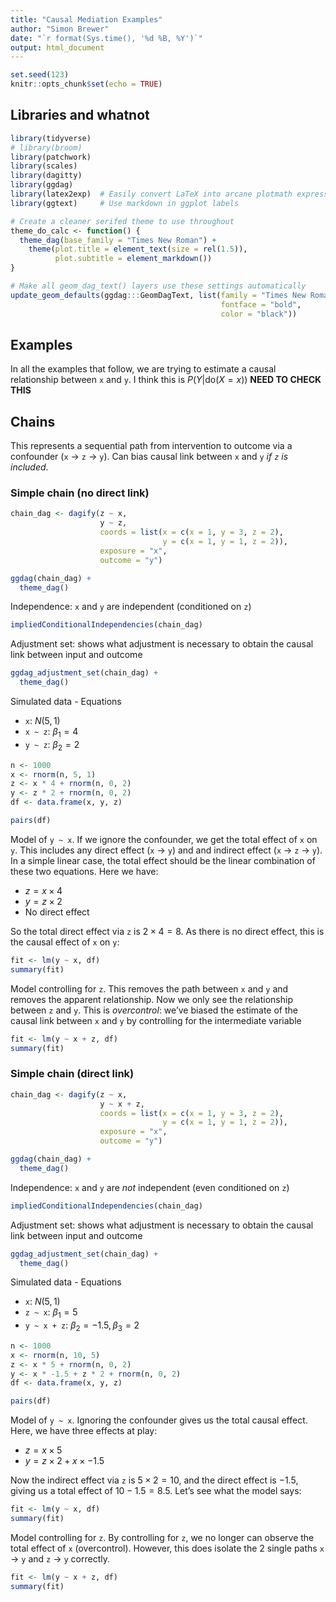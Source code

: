 ```yaml
---
title: "Causal Mediation Examples"
author: "Simon Brewer"
date: "`r format(Sys.time(), '%d %B, %Y')`"
output: html_document
---
```


```r
set.seed(123)
knitr::opts_chunk$set(echo = TRUE)
```

## Libraries and whatnot

```r
library(tidyverse)
# library(broom)
library(patchwork)
library(scales)
library(dagitty)
library(ggdag)
library(latex2exp)  # Easily convert LaTeX into arcane plotmath expressions
library(ggtext)     # Use markdown in ggplot labels

# Create a cleaner serifed theme to use throughout
theme_do_calc <- function() {
  theme_dag(base_family = "Times New Roman") +
    theme(plot.title = element_text(size = rel(1.5)),
          plot.subtitle = element_markdown())
}

# Make all geom_dag_text() layers use these settings automatically
update_geom_defaults(ggdag:::GeomDagText, list(family = "Times New Roman", 
                                               fontface = "bold",
                                               color = "black"))
```

## Examples

In all the examples that follow, we are trying to estimate a causal relationship between `x` and `y`. I think this is $P(Y| \mbox{do}(X=x))$ **NEED TO CHECK THIS**

## Chains

This represents a sequential path from intervention to outcome via a confounder (`x` &rarr; `z` &rarr; `y`). Can bias causal link between `x` and `y` *if `z` is included*. 

### Simple chain (no direct link)

```r
chain_dag <- dagify(z ~ x,
                    y ~ z,
                    coords = list(x = c(x = 1, y = 3, z = 2),
                                  y = c(x = 1, y = 1, z = 2)),
                    exposure = "x",
                    outcome = "y")

ggdag(chain_dag) +
  theme_dag()
```

Independence: `x` and `y` are independent (conditioned on `z`)

```r
impliedConditionalIndependencies(chain_dag)
```

Adjustment set: shows what adjustment is necessary to obtain the causal link between input and outcome

```r
ggdag_adjustment_set(chain_dag) +
  theme_dag()
```

Simulated data - Equations

- `x`: $N(5, 1)$
- `x ~ z`: $\beta_1 = 4$
- `y ~ z`: $\beta_2 = 2$

```r
n <- 1000
x <- rnorm(n, 5, 1)
z <- x * 4 + rnorm(n, 0, 2)
y <- z * 2 + rnorm(n, 0, 2)
df <- data.frame(x, y, z)
```

```r
pairs(df)
```

Model of `y ~ x`. If we ignore the confounder, we get the total effect of `x` on `y`. This includes any direct effect (`x` &rarr; `y`) and and indirect effect (`x` &rarr; `z` &rarr; `y`). In a simple linear case, the total effect should be the linear combination of these two equations. Here we have:

- $z = x \times 4$
- $y = z \times 2$
- No direct effect

So the total direct effect via `z` is $2 \times 4 = 8$. As there is no direct effect, this is the causal effect of `x` on `y`:

```r
fit <- lm(y ~ x, df)
summary(fit)
```

Model controlling for `z`. This removes the path between `x` and `y` and removes the apparent relationship. Now we only see the relationship between `z` and `y`. This is *overcontrol*: we've biased the estimate of the causal link between `x` and `y` by controlling for the intermediate variable

```r
fit <- lm(y ~ x + z, df)
summary(fit)
```

### Simple chain (direct link)

```r
chain_dag <- dagify(z ~ x,
                    y ~ x + z,
                    coords = list(x = c(x = 1, y = 3, z = 2),
                                  y = c(x = 1, y = 1, z = 2)),
                    exposure = "x",
                    outcome = "y")

ggdag(chain_dag) +
  theme_dag()
```

Independence: `x` and `y` are *not* independent (even conditioned on `z`)

```r
impliedConditionalIndependencies(chain_dag)
```

Adjustment set: shows what adjustment is necessary to obtain the causal link between input and outcome

```r
ggdag_adjustment_set(chain_dag) +
  theme_dag()
```

Simulated data - Equations

- `x`: $N(5, 1)$
- `z ~ x`: $\beta_1 = 5$
- `y ~ x + z`: $\beta_2 = -1.5, \beta_3 = 2$

```r
n <- 1000
x <- rnorm(n, 10, 5)
z <- x * 5 + rnorm(n, 0, 2)
y <- x * -1.5 + z * 2 + rnorm(n, 0, 2)
df <- data.frame(x, y, z)
```

```r
pairs(df)
```

Model of `y ~ x`. Ignoring the confounder gives us the total causal effect. Here, we have three effects at play:

- $z = x \times 5$
- $y = z \times 2 + x \times -1.5$

Now the indirect effect via `z` is $5 \times 2 = 10$, and the direct effect is $-1.5$, giving us a total effect of $10 - 1.5 = 8.5$. Let's see what the model says:

```r
fit <- lm(y ~ x, df)
summary(fit)
```

Model controlling for `z`. By controlling for `z`, we no longer can observe the total effect of `x` (overcontrol). However, this does isolate the 2 single paths `x` &rarr; `y` and `z` &rarr; `y` correctly.

```r
fit <- lm(y ~ x + z, df)
summary(fit)
```

